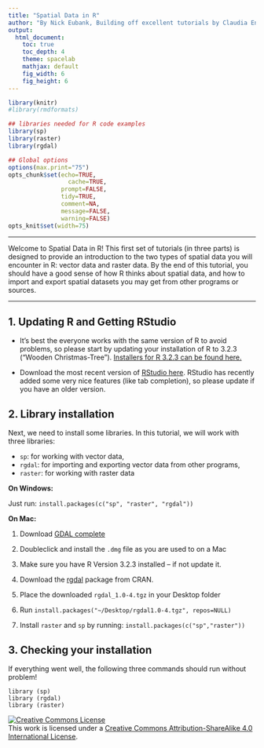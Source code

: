 ```yaml
---
title: "Spatial Data in R"
author: "By Nick Eubank, Building off excellent tutorials by Claudia Engel"
output:
  html_document:
    toc: true
    toc_depth: 4
    theme: spacelab
    mathjax: default
    fig_width: 6
    fig_height: 6
---
```


```r
library(knitr)
#library(rmdformats)

## libraries needed for R code examples
library(sp)
library(raster)
library(rgdal)

## Global options
options(max.print="75")
opts_chunk$set(echo=TRUE,
	             cache=TRUE,
               prompt=FALSE,
               tidy=TRUE,
               comment=NA,
               message=FALSE,
               warning=FALSE)
opts_knit$set(width=75)

```

***

Welcome to Spatial Data in R! This first set of tutorials (in three parts) is designed to provide an introduction to the two types of spatial data you will encounter in R: vector data and raster data. By the end of this tutorial, you should have a good sense of how R thinks about spatial data, and how to import and export spatial datasets you may get from other programs or sources.

***

## 1. Updating R and Getting RStudio

* It's best the everyone works with the same version of R to avoid problems, so please start by updating your installation of R to 3.2.3 ("Wooden Christmas-Tree"). [Installers for R 3.2.3 can be found here.](http://cran.cnr.berkeley.edu/)

* Download the most recent version of [RStudio here](https://www.rstudio.com/products/rstudio/download/). RStudio has recently added some very nice features (like tab completion), so please update if you have an older version. 


## 2. Library installation

Next, we need to install some libraries. In this tutorial, we will work with three libraries: 

* `sp`: for working with vector data,
* `rgdal`: for importing and exporting vector data from other programs, 
* `raster`: for working with raster data


__On Windows:__

Just run: `install.packages(c("sp", "raster", "rgdal"))`

__On Mac:__

1. Download [GDAL complete](http://www.kyngchaos.com/files/software/frameworks/GDAL_Complete-1.11.dmg)

2. Doubleclick and install the `.dmg` file as you are used to on a Mac

3. Make sure you have R Version 3.2.3 installed -- if not update it.

4. Download the [rgdal](https://cran.r-project.org/bin/macosx/mavericks/contrib/3.2/rgdal_1.0-4.tgz) package from CRAN.

5. Place the downloaded `rgdal_1.0-4.tgz` in your Desktop folder

7. Run `install.packages("~/Desktop/rgdal1.0-4.tgz", repos=NULL)`

8. Install `raster` and `sp` by running: `install.packages(c("sp","raster"))`

## 3. Checking your installation 

If everything went well, the following three commands should run without problem!

    library (sp)
    library (rgdal)
    library (raster)


<a rel="license" href="http://creativecommons.org/licenses/by-sa/4.0/"><img alt="Creative Commons License" style="border-width:0" src="https://i.creativecommons.org/l/by-sa/4.0/88x31.png" /></a><br />This work is licensed under a <a rel="license" href="http://creativecommons.org/licenses/by-sa/4.0/">Creative Commons Attribution-ShareAlike 4.0 International License</a>.
    
